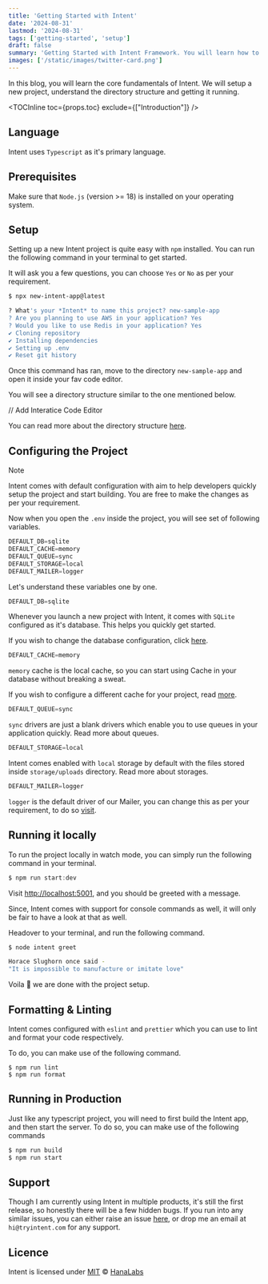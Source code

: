 ```yaml
---
title: 'Getting Started with Intent'
date: '2024-08-31'
lastmod: '2024-08-31'
tags: ['getting-started', 'setup']
draft: false
summary: 'Getting Started with Intent Framework. You will learn how to setup the project, doing configuration changes and start using it.'
images: ['/static/images/twitter-card.png']
---
```


In this blog, you will learn the core fundamentals of Intent. We will setup a new project, understand the directory structure and getting it running.

<TOCInline toc={props.toc} exclude={["Introduction"]} />

## Language
Intent uses `Typescript` as it's primary language.

## Prerequisites

Make sure that `Node.js` (version >= 18) is installed on your operating system.

## Setup
Setting up a new Intent project is quite easy with `npm` installed. You can run the following command in your terminal to get started.

It will ask you a few questions, you can choose `Yes` or `No` as per your requirement.
```bash live=true
$ npx new-intent-app@latest

? What's your *Intent* to name this project? new-sample-app
? Are you planning to use AWS in your application? Yes
? Would you like to use Redis in your application? Yes
✔ Cloning repository
✔ Installing dependencies
✔ Setting up .env
✔ Reset git history
```

Once this command has ran, move to the directory `new-sample-app` and open it inside your fav code editor.

You will see a directory structure similar to the one mentioned below.

// Add Interatice Code Editor

You can read more about the directory structure [here](https://tryintent.com/docs/directory-structure).

## Configuring the Project

> [!NOTE]
> Intent comes with default configuration with aim to help developers quickly setup the project and start building.
> You are free to make the changes as per your requirement.

Now when you open the `.env` inside the project, you will see set of following variables.

```ts
DEFAULT_DB=sqlite
DEFAULT_CACHE=memory
DEFAULT_QUEUE=sync
DEFAULT_STORAGE=local
DEFAULT_MAILER=logger
```

Let's understand these variables one by one.

```ts
DEFAULT_DB=sqlite
```
Whenever you launch a new project with Intent, it comes with `SQLite` configured as it's database. This helps you quickly get started.

If you wish to change the database configuration, click [here](https://tryintent.com/docs/db-getting-started).

```ts
DEFAULT_CACHE=memory
```

`memory` cache is the local cache, so you can start using Cache in your database without breaking a sweat.

If you wish to configure a different cache for your project, read [more](https://tryintent.com/docs/cache).

```ts
DEFAULT_QUEUE=sync
```
`sync` drivers are just a blank drivers which enable you to use queues in your application quickly. Read more about queues.

```ts
DEFAULT_STORAGE=local
```
Intent comes enabled with `local` storage by default with the files stored inside `storage/uploads` directory. Read more about storages.

```ts
DEFAULT_MAILER=logger
```
`logger` is the default driver of our Mailer, you can change this as per your requirement, to do so [visit](https://tryintent.com/docs/mailers).

## Running it locally
To run the project locally in watch mode, you can simply run the following command in your terminal.

```ts
$ npm run start:dev
```

Visit [http://localhost:5001](http://localhost:5001), and you should be greeted with a message.

Since, Intent comes with support for console commands as well, it will only be fair to have a look at that as well.

Headover to your terminal, and run the following command.

```bash
$ node intent greet

Horace Slughorn once said -
"It is impossible to manufacture or imitate love"
```
Voila 🎉 we are done with the project setup.

## Formatting & Linting

Intent comes configured with `eslint` and `prettier` which you can use to lint and format your code respectively.

To do, you can make use of the following command.

```
$ npm run lint
$ npm run format
```

## Running in Production
Just like any typescript project, you will need to first build the Intent app, and then start the server.
To do so, you can make use of the following commands

```ts
$ npm run build
$ npm run start
```

## Support

Though I am currently using Intent in multiple products, it's still the first release, so honestly there will be a few hidden bugs.
If you run into any similar issues, you can either raise an issue [here](https://github.com/intentjs/core/issues/new?assignees=&labels=&projects=&template=bug_report.md&title=), or drop me an email at `hi@tryintent.com` for any support.

## Licence

Intent is licensed under [MIT](https://github.com/intentjs/core/blob/main/LICENSE.md) © [HanaLabs](https://tryhanalabs.com)
